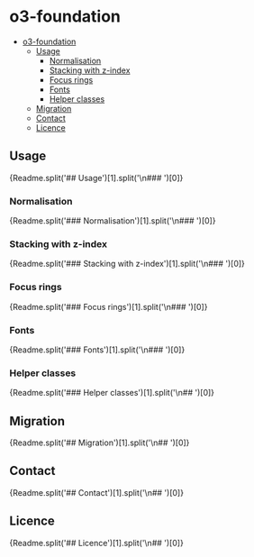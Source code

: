 
<Meta title="Internal/o3-foundation/Readme" />

# o3-foundation

- [o3-foundation](#o3-foundation)
  - [Usage](#usage)
    - [Normalisation](#normalisation)
    - [Stacking with z-index](#stacking-with-z-index)
    - [Focus rings](#focus-rings)
    - [Fonts](#fonts)
    - [Helper classes](#helper-classes)
  - [Migration](#migration)
  - [Contact](#contact)
  - [Licence](#licence)

## Usage

<Markdown>{Readme.split('## Usage')[1].split('\n### ')[0]}</Markdown>
### Normalisation
<Markdown>{Readme.split('### Normalisation')[1].split('\n### ')[0]}</Markdown>

### Stacking with z-index

<Markdown>
	{Readme.split('### Stacking with z-index')[1].split('\n### ')[0]}
</Markdown>

### Focus rings

<Markdown>{Readme.split('### Focus rings')[1].split('\n### ')[0]}</Markdown>

### Fonts

<Markdown>{Readme.split('### Fonts')[1].split('\n### ')[0]}</Markdown>
### Helper classes
<Markdown>{Readme.split('### Helper classes')[1].split('\n## ')[0]}</Markdown>
## Migration
<Markdown>{Readme.split('## Migration')[1].split('\n## ')[0]}</Markdown>
## Contact
<Markdown>{Readme.split('## Contact')[1].split('\n## ')[0]}</Markdown>
## Licence
<Markdown>{Readme.split('## Licence')[1].split('\n## ')[0]}</Markdown>
